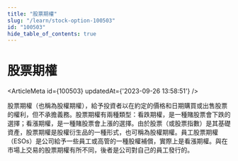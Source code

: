 ```yaml
---
title: "股票期權"
slug: "/learn/stock-option-100503"
id: "100503"
hide_table_of_contents: true
---
```



# 股票期權

<ArticleMeta id={100503} updatedAt={'2023-09-26 13:58:51'} />
<div className='border-solid border-b border-t-0 my-4 border-[var(--ifm-color-gray-300)]' />

股票期權（也稱為股權期權），給予投資者以在約定的價格和日期購買或出售股票的權利，但不承擔義務。股票期權有兩種類型：看跌期權，是一種賭股票會下跌的選擇；看漲期權，是一種賭股票會上漲的選擇。由於股票（或股票指數）是其基礎資產，股票期權是股權衍生品的一種形式，也可稱為股權期權。員工股票期權（ESOs）是公司給予一些員工或高管的一種股權補償，實際上是看漲期權。與在市場上交易的股票期權有所不同，後者是公司對自己的員工發行的。
